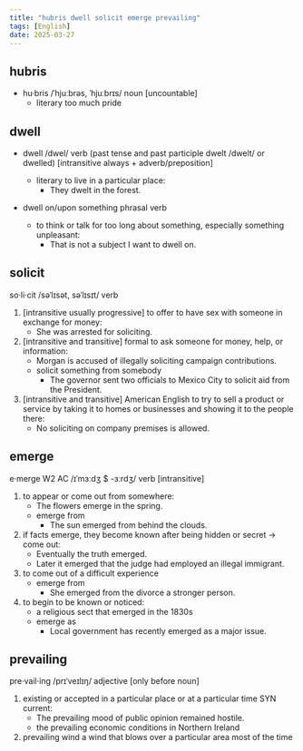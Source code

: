 ```yaml
---
title: "hubris dwell solicit emerge prevailing"
tags: [English]
date: 2025-03-27
---
```


## hubris

- hu·bris /ˈhjuːbrəs, ˈhjuːbrɪs/ noun [uncountable]
  - literary too much pride

## dwell

- dwell /dwel/ verb (past tense and past participle dwelt /dwelt/ or dwelled) [intransitive always + adverb/preposition]

  - literary to live in a particular place:
    - They dwelt in the forest.

- dwell on/upon something phrasal verb
  - to think or talk for too long about something, especially something unpleasant:
    - That is not a subject I want to dwell on.

## solicit

so·li·cit /səˈlɪsət, səˈlɪsɪt/ verb

1. [intransitive usually progressive] to offer to have sex with someone in exchange for money:
   - She was arrested for soliciting.
2. [intransitive and transitive] formal to ask someone for money, help, or information:
   - Morgan is accused of illegally soliciting campaign contributions.
   - solicit something from somebody
     - The governor sent two officials to Mexico City to solicit aid from the President.
3. [intransitive and transitive] American English to try to sell a product or service by taking it to homes or businesses and showing it to the people there:
   - No soliciting on company premises is allowed.

## emerge

e·merge W2 AC /ɪˈmɜːdʒ $ -ɜːrdʒ/ verb [intransitive]

1. to appear or come out from somewhere:
   - The flowers emerge in the spring.
   - emerge from
     - The sun emerged from behind the clouds.
2. if facts emerge, they become known after being hidden or secret → come out:
   - Eventually the truth emerged.
   - Later it emerged that the judge had employed an illegal immigrant.
3. to come out of a difficult experience
   - emerge from
     - She emerged from the divorce a stronger person.
4. to begin to be known or noticed:
   - a religious sect that emerged in the 1830s
   - emerge as
     - Local government has recently emerged as a major issue.

## prevailing

pre·vail·ing /prɪˈveɪlɪŋ/ adjective [only before noun]

1. existing or accepted in a particular place or at a particular time SYN current:
   - The prevailing mood of public opinion remained hostile.
   - the prevailing economic conditions in Northern Ireland
2. prevailing wind a wind that blows over a particular area most of the time
